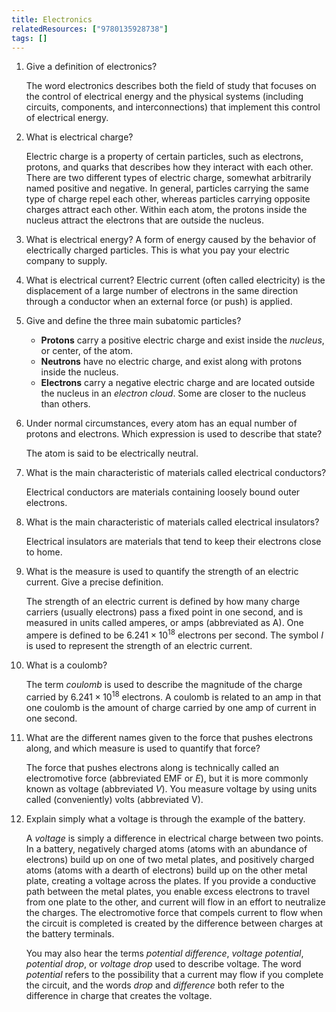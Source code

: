 ```yaml
---
title: Electronics
relatedResources: ["9780135928738"]
tags: []
---
```


1. Give a definition of electronics?

   <Solution>
     The word electronics describes both the field of study that focuses on the
     control of electrical energy and the physical systems (including circuits,
     components, and interconnections) that implement this control of electrical
     energy.
   </Solution>

2. What is electrical charge?

   <Solution>
     Electric charge is a property of certain particles, such as electrons,
     protons, and quarks that describes how they interact with each other. There
     are two different types of electric charge, somewhat arbitrarily named
     positive and negative. In general, particles carrying the same type of
     charge repel each other, whereas particles carrying opposite charges
     attract each other. Within each atom, the protons inside the nucleus
     attract the electrons that are outside the nucleus.
   </Solution>

3. What is electrical energy?
   <Solution>
     A form of energy caused by the behavior of electrically charged particles.
     This is what you pay your electric company to supply.
   </Solution>
4. What is electrical current?
   <Solution>
     Electric current (often called electricity) is the displacement of a large
     number of electrons in the same direction through a conductor when an
     external force (or push) is applied.
   </Solution>
5. Give and define the three main subatomic particles?

   <Solution>

   - **Protons** carry a positive electric charge and exist inside the
     _nucleus_, or center, of the atom.
   - **Neutrons** have no electric charge, and exist along with protons inside
     the nucleus.
   - **Electrons** carry a negative electric charge and are located outside the
     nucleus in an _electron cloud_. Some are closer to the nucleus than others.

   </Solution>

6. Under normal circumstances, every atom has an equal number of protons and
   electrons. Which expression is used to describe that state?

   <Solution>The atom is said to be electrically neutral.</Solution>

7. What is the main characteristic of materials called electrical conductors?

   <Solution>
     Electrical conductors are materials containing loosely bound outer
     electrons.
   </Solution>

8. What is the main characteristic of materials called electrical insulators?

   <Solution>
     Electrical insulators are materials that tend to keep their electrons close
     to home.
   </Solution>

9. What is the measure is used to quantify the strength of an electric current.
   Give a precise definition.

   <Solution>

   The strength of an electric current is defined by how many charge carriers
   (usually electrons) pass a fixed point in one second, and is measured in
   units called amperes, or amps (abbreviated as A). One ampere is defined to be
   $6.241 \times 10^{18}$ electrons per second. The symbol $I$ is used to
   represent the strength of an electric current.

   </Solution>

10. What is a coulomb?

    <Solution>

    The term _coulomb_ is used to describe the magnitude of the charge carried
    by $6.241 \times 10^{18}$ electrons. A coulomb is related to an amp in that
    one coulomb is the amount of charge carried by one amp of current in one
    second.

    </Solution>

11. What are the different names given to the force that pushes electrons along,
    and which measure is used to quantify that force?

    <Solution>

    The force that pushes electrons along is technically called an electromotive
    force (abbreviated EMF or $E$), but it is more commonly known as voltage
    (abbreviated $V$). You measure voltage by using units called (conveniently)
    volts (abbreviated V).

    </Solution>

12. Explain simply what a voltage is through the example of the battery.

    <Solution>

    A _voltage_ is simply a difference in electrical charge between two points.
    In a battery, negatively charged atoms (atoms with an abundance of
    electrons) build up on one of two metal plates, and positively charged atoms
    (atoms with a dearth of electrons) build up on the other metal plate,
    creating a voltage across the plates. If you provide a conductive path
    between the metal plates, you enable excess electrons to travel from one
    plate to the other, and current will flow in an effort to neutralize the
    charges. The electromotive force that compels current to flow when the
    circuit is completed is created by the difference between charges at the
    battery terminals.

    You may also hear the terms _potential difference_, _voltage potential_,
    _potential drop_, or _voltage drop_ used to describe voltage. The word
    _potential_ refers to the possibility that a current may flow if you
    complete the circuit, and the words _drop_ and _difference_ both refer to
    the difference in charge that creates the voltage.

    </Solution>
